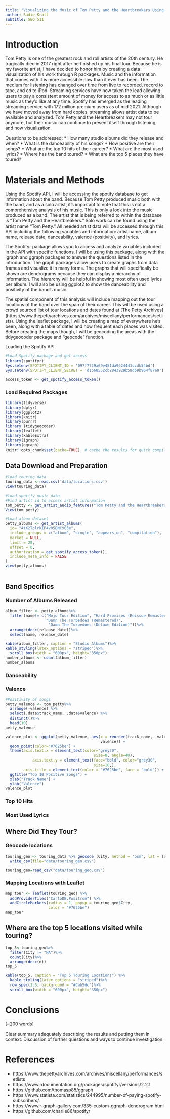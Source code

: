 ```yaml
---
title: "Visualizing the Music of Tom Petty and the Heartbreakers Using R"
author: Sadie Kratt
subtitle: GEO 511
---
```


# Introduction

Tom Petty is one of the greatest rock and roll artists of the 20th century. He tragically died in 2017 right after he finished up his final tour. Because he is my favorite artist, I have decided to honor him by creating a data visualization of his work through R packages. Music and the information that comes with it is more accessible now than it ever has been. The medium for listening has changed over time from live to recorded, record to tape, and cd to iPod. Streaming services have now taken the lead allowing users to pay a consistent amount of money for access to as much or as little music as they'd like at any time. Spotify has emerged as the leading streaming service with 172 million premium users as of mid 2021. Although we have moved away from hard copies, streaming allows artist data to be available and analyzed. Tom Petty and the Heartbreakers may not tour anymore, but their music can continue to present itself through listening, and now visualization.

Questions to be addressed:
* How many studio albums did they release and when?
* What is the danceability of his songs?
* How positive are their songs?
* What are the top 10 hits of their career?
* What are the most used lyrics?
* Where has the band toured?
* What are the top 5 places they have toured?

# Materials and Methods
Using the Spotify API, I will be accessing the spotify database to get information about the band. Because Tom Petty produced music both with the band, and as a solo artist, it's important to note that this is not a comprehensive analysis of his music. This is only a look into the music produced as a band. The artist that is being referred to within the database is "Tom Petty and the Heartbreakers." Solo work can be found using the artist name "Tom Petty." All needed artist data will be accessed through this API including the following variables and information: artist name, album name, release date, danceability, valence (positivity), and lyrics.

The Spotifyr package allows you to access and analyze variables included in the API with specific functions. I will be using this package, along with the igraph and ggraph packages to answer the questions listed in the introduction. The graph packages allow users to create graphs from data frames and visualize it in many forms. The graphs that will specifically be shown are dendrograms because they can display a hierarchy of information. The hierarchy will be helpful in showing most often used lyrics per album. I will also be using ggplot2 to show the danceability and positivity of the band's music.

The spatial component of this analysis will include mapping out the tour locations of the band over the span of their career. This will be used using a crowd sourced list of tour locations and dates found at [The Petty Archives] (https://www.thepettyarchives.com/archives/miscellany/performances/setlists). Using the leaflet package, I will be creating a map of everywhere he's been, along with a table of dates and how frequent each places was visited. Before creating the maps though, I will be geocoding the areas with the tidygeocoder package and "geocode" function.

Loading the Spotify API

```r
#Load Spotify package and get access
library(spotifyr)
Sys.setenv(SPOTIFY_CLIENT_ID = '097f7729a69e451da9624441ccdb54bd')
Sys.setenv(SPOTIFY_CLIENT_SECRET = 'd1b68552cb2843929b58db9b964f87e9')

access_token <- get_spotify_access_token()
```

### Load Required Packages

```r
library(tidyverse)
library(dplyr)
library(ggplot2)
library(knitr)
library(purrr)
library (tidygeocoder)
library(leaflet)
library(kableExtra)
library(igraph)
library(ggraph)
knitr::opts_chunk$set(cache=TRUE)  # cache the results for quick compiling
```

## Data Download and Preparation
```r
#load touring data
touring_data <-read.csv('data/locations.csv')
view(touring_data)

#load spotify music data
#Find artist id to access artist information
tom_petty <- get_artist_audio_features("Tom Petty and the Heartbreakers")
View(tom_petty)

#Load album dataset
petty_albums <- get_artist_albums(
  id= "4tX2TplrkIP4v05BNC903e",
  include_groups = c("album", "single", "appears_on", "compilation"),
  market = NULL,
  limit = 20,
  offset = 0,
  authorization = get_spotify_access_token(),
  include_meta_info = FALSE
)
view(petty_albums)
```

```r

```
## Band Specifics
### Number of Albums Released
```r
album_filter <- petty_albums%>%
  filter(name!= c("Mojo Tour Edition", "Hard Promises (Reissue Remastered)", 
                  "Damn The Torpedoes (Remastered)", 
                   "Damn The Torpedoes (Deluxe Edition)"))%>%
  arrange(desc(release_date))%>%
  select(name, release_date)

kable(album_filter, caption = "Studio Albums")%>%
kable_styling(latex_options = "striped")%>%
  scroll_box(width = "600px", height="350px")
number_albums <- count(album_filter)
number_albums
```
### Danceability
### Valence
```r
#Positivity of songs
petty_valence <- tom_petty%>%
  arrange(-valence) %>% 
  select(.data$track_name, .data$valence) %>%
  distinct()%>%
  head(10)
petty_valence

valence_plot <- ggplot(petty_valence, aes(x = reorder(track_name, -valence), 
                                          valence)) +
  geom_point(color="#7625be") +
  theme(axis.text.x = element_text(color="grey30", 
                                       size=8, angle=40),
            axis.text.y = element_text(face="bold", color="grey30", 
                                       size=10,),
        axis.title = element_text(color = "#7625be", face = "bold")) +
  ggtitle("Top 10 Positive Songs") +
  xlab("Track Name") +
  ylab("Valence")
valence_plot
```

### Top 10 Hits
### Most Used Lyrics
## Where Did They Tour?

### Geocode locations
```r
touring_geo <- touring_data %>% geocode (City, method = 'osm', lat = latitude , long = longitude)%>% 
  write_csv(file="data/touring_geo.csv")
```

```r
touring_geo=read_csv("data/touring_geo.csv")
```
### Mapping Locations with Leaflet
```r
map_tour <- leaflet(touring_geo) %>%
  addProviderTiles("CartoDB.Positron") %>%
  addCircleMarkers(radius = 1, popup = touring_geo$City,
                   color = "#7625be")
map_tour
```

## Where are the top 5 locations visited while touring?
```r
top_5<-touring_geo%>%
  filter(City != "NA")%>%
  count(City)%>%
  arrange(desc(n))
top_5
```

```r
kable(top_5, caption = "Top 5 Touring Locations") %>%
  kable_styling(latex_options = "striped")%>%
  row_spec(1:5, background = "#Cab5dc")%>%
  scroll_box(width = "600px", height="350px")
```


# Conclusions

[~200 words]

Clear summary adequately describing the results and putting them in context. Discussion of further questions and ways to continue investigation.

# References

* https://www.thepettyarchives.com/archives/miscellany/performances/setlists
* https://www.rdocumentation.org/packages/spotifyr/versions/2.2.1 
* https://github.com/thomasp85/ggraph
* https://www.statista.com/statistics/244995/number-of-paying-spotify-subscribers/
* https://www.r-graph-gallery.com/335-custom-ggraph-dendrogram.html
* https://github.com/charlie86/spotifyr


